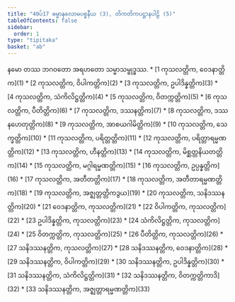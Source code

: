 ```yaml
---
title: "40ပ်17 ဓမ္မာနုလောမပစ္စနီယ (3), တိကတိကပဋ္ဌာနပါဠိ (5)"
tableOfContents: false
sidebar:
  order: 1
type: "tipitaka"
basket: "ab"
---
```


<Paragraph number="1" type="center">
နမော တဿ ဘဂဝတော အရဟတော သမ္မာသမ္ဗုဒ္ဓဿ.

</Paragraph>

<TableOfContents>
* [1 ကုသလတ္တိက, ဝေဒနာတ္တိက](1)
* [2 ကုသလတ္တိက, ဝိပါကတ္တိက](2)
* [3 ကုသလတ္တိက, ဥပါဒိန္နတ္တိက](3)
* [4 ကုသလတ္တိက, သံကိလိဋ္ဌတ္တိက](4)
* [5 ကုသလတ္တိက, ဝိတက္ကတ္တိက](5)
* [6 ကုသလတ္တိက, ပီတိတ္တိက](6)
* [7 ကုသလတ္တိက, ဒဿနတ္တိက](7)
* [8 ကုသလတ္တိက, ဒဿနဟေတုတ္တိက](8)
* [9 ကုသလတ္တိက, အာစယဂါမိတ္တိက](9)
* [10 ကုသလတ္တိက, သေက္ခတ္တိက](10)
* [11 ကုသလတ္တိက, ပရိတ္တတ္တိက](11)
* [12 ကုသလတ္တိက, ပရိတ္တာရမ္မဏတ္တိက](12)
* [13 ကုသလတ္တိက, ဟီနတ္တိက](13)
* [14 ကုသလတ္တိက, မိစ္ဆတ္တနိယတတ္တိက](14)
* [15 ကုသလတ္တိက, မဂ္ဂါရမ္မဏတ္တိက](15)
* [16 ကုသလတ္တိက, ဥပ္ပန္နတ္တိက](16)
* [17 ကုသလတ္တိက, အတီတတ္တိက](17)
* [18 ကုသလတ္တိက, အတီတာရမ္မဏတ္တိက](18)
* [19 ကုသလတ္တိက, အဇ္ဈတ္တတ္တိကဒွယ](19)
* [20 ကုသလတ္တိက, သနိဒဿနတ္တိက](20)
* [21 ဝေဒနာတ္တိက, ကုသလတ္တိက](21)
* [22 ဝိပါကတ္တိက, ကုသလတ္တိက](22)
* [23 ဥပါဒိန္နတ္တိက, ကုသလတ္တိက](23)
* [24 သံကိလိဋ္ဌတ္တိက, ကုသလတ္တိက](24)
* [25 ဝိတက္ကတ္တိက, ကုသလတ္တိက](25)
* [26 ပီတိတ္တိက, ကုသလတ္တိက](26)
* [27 သနိဒဿနတ္တိက, ကုသလတ္တိက](27)
* [28 သနိဒဿနတ္တိက, ဝေဒနာတ္တိက](28)
* [29 သနိဒဿနတ္တိက, ဝိပါကတ္တိက](29)
* [30 သနိဒဿနတ္တိက, ဥပါဒိန္နတ္တိက](30)
* [31 သနိဒဿနတ္တိက, သံကိလိဋ္ဌတ္တိက](31)
* [32 သနိဒဿနတ္တိက, ဝိတက္ကတ္တိကာဒိ](32)
* [33 သနိဒဿနတ္တိက, အဇ္ဈတ္တာရမ္မဏတ္တိက](33)
</TableOfContents>
